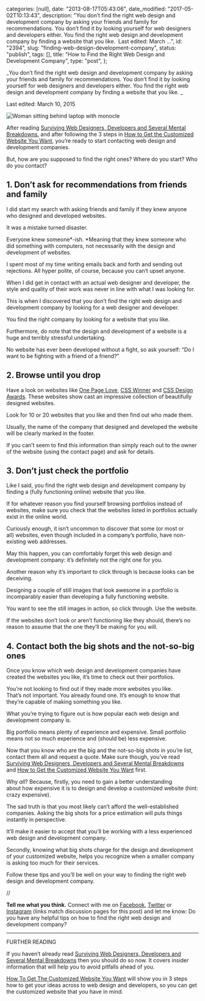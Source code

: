 
  categories: [null],
  date: "2013-08-17T05:43:06",
  date_modified: "2017-05-02T10:13:43",
  description:
    "You don’t find the right web design and development company by asking your friends and family for recommendations. You don’t find it by looking yourself for web designers and developers either. You find the right web design and development company by finding a website that you like.  Last edited: March …",
  id: "2394",
  slug: "finding-web-design-development-company",
  status: "publish",
  tags: [],
  title: "How to Find the Right Web Design and Development Company",
  type: "post",
};


_You don’t find the right web design and development company by asking your friends and family for recommendations. You don’t find it by looking yourself for web designers and developers either. You find the right web design and development company by finding a website that you like. _

Last edited: March 10, 2015

![Woman sitting behind laptop with monocle](/pages/tsop/posts/finding-web-design-development-company/woman-laptop-monocle_1b.jpg)

After reading [Surviving Web Designers, Developers and Several Mental Breakdowns](/tsop/posts/surviving-web-designers-developers/), and after following the 3 steps in [How to Get the Customized Website You Want](/tsop/posts/customized-website/), you’re ready to start contacting web design and development companies.

But, how are you supposed to find the right ones? Where do you start? Who do you contact?

## 1. Don’t ask for recommendations from friends and family

I did start my search with asking friends and family if they knew anyone who designed and developed websites.

It was a mistake turned disaster.

Everyone knew someone*-ish. *Meaning that they knew someone who did something with computers, not necessarily with the design and development of websites.

I spent most of my time writing emails back and forth and sending out rejections. All hyper polite, of course, because you can’t upset anyone.

When I did get in contact with an actual web designer and developer, the style and quality of their work was never in line with what I was looking for.

This is when I discovered that you don’t find the right web design and development company by looking for a web designer and developer.

You find the right company by looking for a website that you like.

Furthermore, do note that the design and development of a website is a huge and terribly stressful undertaking.

No website has ever been developed without a fight, so ask yourself: “Do I want to be fighting with a friend of a friend?”

## 2. Browse until you drop

Have a look on websites like [One Page Love](http://onepagelove.com/), [CSS Winner](http://www.csswinner.com/gallery) and [CSS Design Awards](< http://www.cssdesignawards.com/css-gallery.php>). These websites show cast an impressive collection of beautifully designed websites.

Look for 10 or 20 websites that you like and then find out who made them.

Usually, the name of the company that designed and developed the website will be clearly marked in the footer.

If you can’t seem to find this information than simply reach out to the owner of the website (using the contact page) and ask for details.

## 3. Don’t just check the portfolio

Like I said, you find the right web design and development company by finding a (fully functioning online) website that you like.

If for whatever reason you find yourself browsing portfolios instead of websites, make sure you check that the websites listed in portfolios actually exist in the online world.

Curiously enough, it isn’t uncommon to discover that some (or most or all) websites, even though included in a company’s portfolio, have non-existing web addresses.

May this happen, you can comfortably forget this web design and development company: it’s definitely not the right one for you.

Another reason why it’s important to click through is because looks can be deceiving.

Designing a couple of still images that look awesome in a portfolio is incomparably easier than developing a fully functioning website.

You want to see the still images in action, so click through. Use the website.

If the websites don’t look or aren’t functioning like they should, there’s no reason to assume that the one they’ll be making for you will.

## 4. Contact both the big shots and the not-so-big ones

Once you know which web design and development companies have created the websites you like, it’s time to check out their portfolios.

You’re not looking to find out if they made more websites you like. That’s not important. You already found one. It’s enough to know that they’re capable of making something you like.

What you’re trying to figure out is how popular each web design and development company is.

Big portfolio means plenty of experience and expensive. Small portfolio means not so much experience and (should be) less expensive.

Now that you know who are the big and the not-so-big shots in you’re list, contact them all and request a quote. Make sure though, you’ve read [Surviving Web Designers, Developers and Several Mental Breakdowns](/tsop/posts/surviving-web-designers-developers/) and [How to Get the Customized Website You Want](/tsop/posts/customized-website/) first.

Why _all_? Because, firstly, you need to gain a better understanding about how expensive it is to design and develop a customized website (hint: crazy expensive).

The sad truth is that you most likely can’t afford the well-established companies. Asking the big shots for a price estimation will puts things instantly in perspective.

It’ll make it easier to accept that you’ll be working with a less experienced web design and development company.

Secondly, knowing what big shots charge for the design and development of your customized website, helps you recognize when a smaller company is asking too much for their services.

Follow these tips and you’ll be well on your way to finding the right web design and development company.

//

**Tell me what you think.** Connect with me on [Facebook](https://www.facebook.com/thespinoffproject/photos/a.889500361081850.1073741834.443190319046192/903561226342430/), [Twitter](https://twitter.com/mirhamasala/status/566676031411863555/) or [Instagram](https://instagram.com/p/zrieAJkyHR/) (links match discussion pages for this post) and let me know: Do you have any helpful tips on how to find the right web design and development company?

---

FURTHER READING

If you haven’t already read [Surviving Web Designers, Developers and Several Mental Breakdowns](/tsop/posts/surviving-web-designers-developers/) then you should do so now. It covers insider information that will help you to avoid pitfalls ahead of you.

[How To Get The Customized Website You Want](/tsop/posts/customized-website/) will show you in 3 steps how to get your ideas across to web design and developers, so you can get the customized website that you have in mind.
